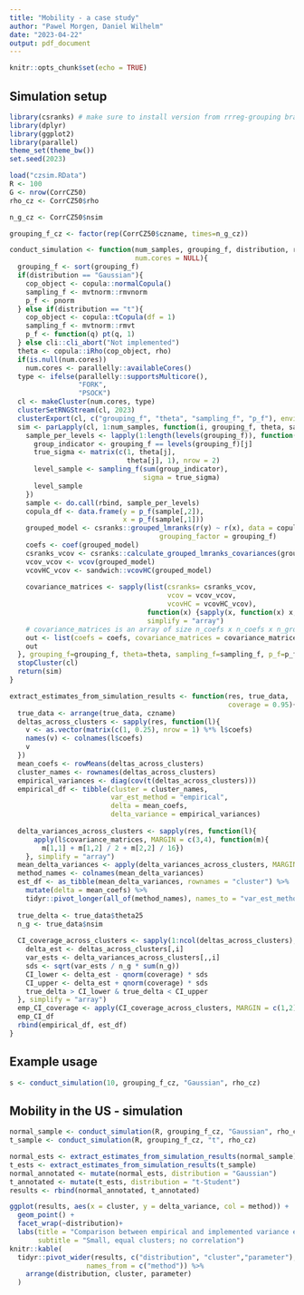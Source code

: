 ```yaml
---
title: "Mobility - a case study"
author: "Pawel Morgen, Daniel Wilhelm"
date: "2023-04-22"
output: pdf_document
---
```


```r
knitr::opts_chunk$set(echo = TRUE)
```

## Simulation setup

```r
library(csranks) # make sure to install version from rrreg-grouping branch
library(dplyr)
library(ggplot2)
library(parallel)
theme_set(theme_bw())
set.seed(2023)

load("czsim.RData")
R <- 100
G <- nrow(CorrCZ50)
rho_cz <- CorrCZ50$rho

n_g_cz <- CorrCZ50$nsim

grouping_f_cz <- factor(rep(CorrCZ50$czname, times=n_g_cz))

conduct_simulation <- function(num_samples, grouping_f, distribution, rho,
                               num.cores = NULL){
  grouping_f <- sort(grouping_f)
  if(distribution == "Gaussian"){
    cop_object <- copula::normalCopula()
    sampling_f <- mvtnorm::rmvnorm
    p_f <- pnorm
  } else if(distribution == "t"){
    cop_object <- copula::tCopula(df = 1)
    sampling_f <- mvtnorm::rmvt
    p_f <- function(q) pt(q, 1)
  } else cli::cli_abort("Not implemented")
  theta <- copula::iRho(cop_object, rho)
  if(is.null(num.cores))
    num.cores <- parallelly::availableCores()
  type <- ifelse(parallelly::supportsMulticore(),
                 "FORK",
                 "PSOCK")
  cl <- makeCluster(num.cores, type)
  clusterSetRNGStream(cl, 2023)
  clusterExport(cl, c("grouping_f", "theta", "sampling_f", "p_f"), envir = environment())
  sim <- parLapply(cl, 1:num_samples, function(i, grouping_f, theta, sampling_f, p_f){
    sample_per_levels <- lapply(1:length(levels(grouping_f)), function(j){
      group_indicator <- grouping_f == levels(grouping_f)[j]
      true_sigma <- matrix(c(1, theta[j],
                             theta[j], 1), nrow = 2)
      level_sample <- sampling_f(sum(group_indicator), 
                                 sigma = true_sigma)
      level_sample
    })
    sample <- do.call(rbind, sample_per_levels)
    copula_df <- data.frame(y = p_f(sample[,2]),
                            x = p_f(sample[,1]))
    grouped_model <- csranks::grouped_lmranks(r(y) ~ r(x), data = copula_df, 
                                     grouping_factor = grouping_f)
    coefs <- coef(grouped_model)
    csranks_vcov <- csranks::calculate_grouped_lmranks_covariances(grouped_model)
    vcov_vcov <- vcov(grouped_model)
    vcovHC_vcov <- sandwich::vcovHC(grouped_model)
    
    covariance_matrices <- sapply(list(csranks= csranks_vcov,
                                       vcov = vcov_vcov,
                                       vcovHC = vcovHC_vcov), 
                                  function(x) {sapply(x, function(x) x, simplify = "array")}, 
                                  simplify = "array")
    # covariance_matrices is an array of size n_coefs x n_coefs x n_groups x n_vcov_methods
    out <- list(coefs = coefs, covariance_matrices = covariance_matrices)
    out
  }, grouping_f=grouping_f, theta=theta, sampling_f=sampling_f, p_f=p_f)
  stopCluster(cl)
  return(sim)
}

extract_estimates_from_simulation_results <- function(res, true_data,
                                                      coverage = 0.95){
  true_data <- arrange(true_data, czname)
  deltas_across_clusters <- sapply(res, function(l){
    v <- as.vector(matrix(c(1, 0.25), nrow = 1) %*% l$coefs)
    names(v) <- colnames(l$coefs)
    v
  })
  mean_coefs <- rowMeans(deltas_across_clusters)
  cluster_names <- rownames(deltas_across_clusters)
  empirical_variances <- diag(cov(t(deltas_across_clusters)))
  empirical_df <- tibble(cluster = cluster_names,
                         var_est_method = "empirical",
                         delta = mean_coefs,
                         delta_variance = empirical_variances)
  
  delta_variances_across_clusters <- sapply(res, function(l){
      apply(l$covariance_matrices, MARGIN = c(3,4), function(m){
        m[1,1] + m[1,2] / 2 + m[2,2] / 16})
    }, simplify = "array")
  mean_delta_variances <- apply(delta_variances_across_clusters, MARGIN = c(1,2), FUN = mean)
  method_names <- colnames(mean_delta_variances)
  est_df <- as_tibble(mean_delta_variances, rownames = "cluster") %>%
    mutate(delta = mean_coefs) %>%
    tidyr::pivot_longer(all_of(method_names), names_to = "var_est_method", values_to = "delta_variance")
  
  true_delta <- true_data$theta25
  n_g <- true_data$nsim
  
  CI_coverage_across_clusters <- sapply(1:ncol(deltas_across_clusters), function(i){
    delta_est <- deltas_across_clusters[,i]
    var_ests <- delta_variances_across_clusters[,,i]
    sds <- sqrt(var_ests / n_g * sum(n_g))
    CI_lower <- delta_est - qnorm(coverage) * sds
    CI_upper <- delta_est + qnorm(coverage) * sds
    true_delta > CI_lower & true_delta < CI_upper
  }, simplify = "array")
  emp_CI_coverage <- apply(CI_coverage_across_clusters, MARGIN = c(1,2), mean)
  emp_CI_df
  rbind(empirical_df, est_df)
}
```

## Example usage

```r
s <- conduct_simulation(10, grouping_f_cz, "Gaussian", rho_cz)
```

## Mobility in the US - simulation

```r
normal_sample <- conduct_simulation(R, grouping_f_cz, "Gaussian", rho_cz)
t_sample <- conduct_simulation(R, grouping_f_cz, "t", rho_cz)
```

```r
normal_ests <- extract_estimates_from_simulation_results(normal_sample)
t_ests <- extract_estimates_from_simulation_results(t_sample)
normal_annotated <- mutate(normal_ests, distribution = "Gaussian")
t_annotated <- mutate(t_ests, distribution = "t-Student")
results <- rbind(normal_annotated, t_annotated)
```

```r

ggplot(results, aes(x = cluster, y = delta_variance, col = method)) +
  geom_point() +
  facet_wrap(~distribution)+
  labs(title = "Comparison between empirical and implemented variance estimates",
       subtitle = "Small, equal clusters; no correlation")
knitr::kable(
  tidyr::pivot_wider(results, c("distribution", "cluster","parameter"), 
                   names_from = c("method")) %>%
    arrange(distribution, cluster, parameter)
  )
```

